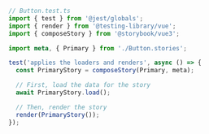 ```ts
// Button.test.ts
import { test } from '@jest/globals';
import { render } from '@testing-library/vue';
import { composeStory } from '@storybook/vue3';

import meta, { Primary } from './Button.stories';

test('applies the loaders and renders', async () => {
  const PrimaryStory = composeStory(Primary, meta);

  // First, load the data for the story
  await PrimaryStory.load();

  // Then, render the story
  render(PrimaryStory());
});
```

